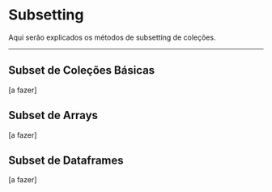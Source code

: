 # Subsetting

Aqui serão explicados os métodos de subsetting de coleções.

---


## Subset de Coleções Básicas

[a fazer]

## Subset de Arrays

[a fazer]

## Subset de Dataframes

[a fazer]

